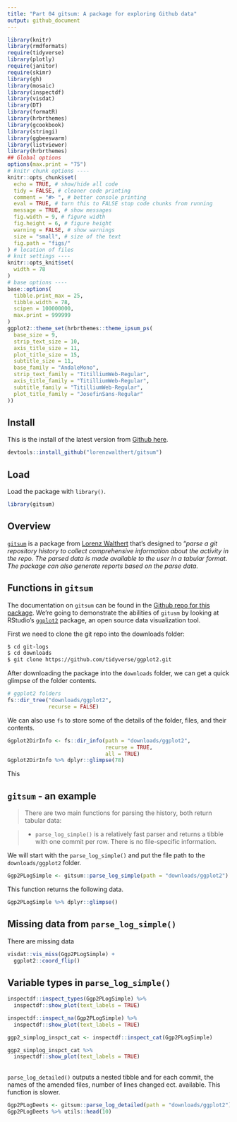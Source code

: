 ```yaml
---
title: "Part 04 gitsum: A package for exploring Github data"
output: github_document
---
```


```r
library(knitr)
library(rmdformats)
require(tidyverse)
library(plotly)
require(janitor)
require(skimr)
library(gh)
library(mosaic)
library(inspectdf)
library(visdat)
library(DT)
library(formatR)
library(hrbrthemes)
library(gcookbook)
library(stringi)
library(ggbeeswarm)
library(listviewer)
library(hrbrthemes)
## Global options
options(max.print = "75")
# knitr chunk options ----
knitr::opts_chunk$set(
  echo = TRUE, # show/hide all code
  tidy = FALSE, # cleaner code printing
  comment = "#> ", # better console printing
  eval = TRUE, # turn this to FALSE stop code chunks from running
  message = TRUE, # show messages
  fig.width = 9, # figure width
  fig.height = 6, # figure height
  warning = FALSE, # show warnings
  size = "small", # size of the text
  fig.path = "figs/"
) # location of files
# knit settings ----
knitr::opts_knit$set(
  width = 78
)
# base options ----
base::options(
  tibble.print_max = 25,
  tibble.width = 78,
  scipen = 100000000,
  max.print = 999999
)
ggplot2::theme_set(hrbrthemes::theme_ipsum_ps(
  base_size = 9,
  strip_text_size = 10,
  axis_title_size = 11,
  plot_title_size = 15,
  subtitle_size = 11,
  base_family = "AndaleMono",
  strip_text_family = "TitilliumWeb-Regular",
  axis_title_family = "TitilliumWeb-Regular",
  subtitle_family = "TitilliumWeb-Regular",
  plot_title_family = "JosefinSans-Regular"
))
```

## Install

This is the install of the latest version from [Github here](https://lorenzwalthert.github.io/gitsum/). 

```r
devtools::install_github("lorenzwalthert/gitsum")
```

## Load

Load the package with `library()`.

```r
library(gitsum)
```

## Overview 

[`gitsum`](https://lorenzwalthert.github.io/gitsum/) is a package from [Lorenz Walthert](https://github.com/lorenzwalthert) that's designed to "*parse a git repository history to collect comprehensive information about the activity in the repo. The parsed data is made available to the user in a tabular format. The package can also generate reports based on the parse data.*

## Functions in `gitsum`

The documentation on `gitsum` can be found in the [Github repo for this package](https://github.com/lorenzwalthert/gitsum). We're going to demonstrate the abilities of `gitusm` by looking at RStudio's [`ggplot2`](https://ggplot2.tidyverse.org/) package, an open source data visualization tool.

First we need to clone the git repo into the downloads folder:

```bash
$ cd git-logs
$ cd downloads
$ git clone https://github.com/tidyverse/ggplot2.git
```

After downloading the package into the `downloads` folder, we can get a quick glimpse of the folder contents. 

```r
# ggplot2 folders 
fs::dir_tree("downloads/ggplot2", 
             recurse = FALSE)
```

We can also use `fs` to store some of the details of the folder, files, and their contents. 

```r
Ggplot2DirInfo <- fs::dir_info(path = "downloads/ggplot2", 
                               recurse = TRUE,
                               all = TRUE)
Ggplot2DirInfo %>% dplyr::glimpse(78)
```

This 

## `gitsum` - an example

> There are two main functions for parsing the history, both return tabular data:

> - `parse_log_simple()` is a relatively fast parser and returns a tibble with one commit per row. There is no file-specific information.

 We will start with the `parse_log_simple()` and put the file path to the `downloads/ggplot2` folder. 


```r
Ggp2PLogSimple <- gitsum::parse_log_simple(path = "downloads/ggplot2")
```

This function returns the following data. 

```r
Ggp2PLogSimple %>% dplyr::glimpse()
```

## Missing data from `parse_log_simple()`

There are missing data 

```r
visdat::vis_miss(Ggp2PLogSimple) +
  ggplot2::coord_flip()
```

## Variable types in `parse_log_simple()`

```r
inspectdf::inspect_types(Ggp2PLogSimple) %>% 
  inspectdf::show_plot(text_labels = TRUE)
```

```r
inspectdf::inspect_na(Ggp2PLogSimple) %>% 
  inspectdf::show_plot(text_labels = TRUE)
```

```r
ggp2_simplog_inspct_cat <- inspectdf::inspect_cat(Ggp2PLogSimple) 
```

```r
ggp2_simplog_inspct_cat %>% 
  inspectdf::show_plot(text_labels = TRUE)
```

## 

`parse_log_detailed()` outputs a nested tibble and for each commit, the names of the amended files, number of lines changed ect. available. This function is slower.

```r
Ggp2PLogDeets <- gitsum::parse_log_detailed(path = "downloads/ggplot2")
Ggp2PLogDeets %>% utils::head(10)
```





